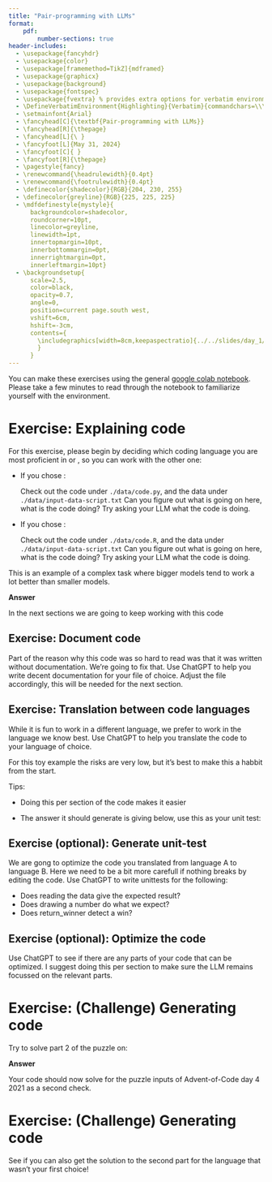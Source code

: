 ```yaml
---
title: "Pair-programming with LLMs"
format: 
    pdf:
        number-sections: true
header-includes:
  - \usepackage{fancyhdr}
  - \usepackage{color}
  - \usepackage[framemethod=TikZ]{mdframed}
  - \usepackage{graphicx}
  - \usepackage{background}
  - \usepackage{fontspec}
  - \usepackage{fvextra} % provides extra options for verbatim environments
  - \DefineVerbatimEnvironment{Highlighting}{Verbatim}{commandchars=\\\{\}, fontsize=\scriptsize}
  - \setmainfont{Arial}
  - \fancyhead[C]{\textbf{Pair-programming with LLMs}}
  - \fancyhead[R]{\thepage}
  - \fancyhead[L]{\ }
  - \fancyfoot[L]{May 31, 2024}
  - \fancyfoot[C]{ }
  - \fancyfoot[R]{\thepage}
  - \pagestyle{fancy}
  - \renewcommand{\headrulewidth}{0.4pt}
  - \renewcommand{\footrulewidth}{0.4pt}
  - \definecolor{shadecolor}{RGB}{204, 230, 255}
  - \definecolor{greyline}{RGB}{225, 225, 225}
  - \mdfdefinestyle{mystyle}{
      backgroundcolor=shadecolor, 
      roundcorner=10pt,
      linecolor=greyline, 
      linewidth=1pt,
      innertopmargin=10pt,
      innerbottommargin=0pt,
      innerrightmargin=0pt,
      innerleftmargin=10pt}
  - \backgroundsetup{
      scale=2.5,
      color=black,
      opacity=0.7,
      angle=0,
      position=current page.south west,
      vshift=6cm,
      hshift=-3cm,
      contents={
        \includegraphics[width=8cm,keepaspectratio]{../../slides/day_1/figures/banner.png}
        }
      }
---
```


\section*{Google Colab}
You can make these exercises using the general [google colab notebook](https://colab.research.google.com/drive/1LnsvqzL8BjO3m52siYJpakS-uR64B9pI?usp=sharing).
Please take a few minutes to read through the notebook to familiarize yourself with the environment.


# Exercise: Explaining code

For this exercise, please begin by deciding which coding language you are most proficient in \texttt{Python} or \texttt{R}, so you can work with the other one:

-   If you chose \texttt{R}:

    Check out the code under `./data/code.py`, and the data under `./data/input-data-script.txt`
    Can you figure out what is going on here, what is the code doing?
    Try asking your LLM what the code is doing. 

-   If you chose \texttt{Python}:

    Check out the code under `./data/code.R`, and the data under `./data/input-data-script.txt`
    Can you figure out what is going on here, what is the code doing?
    Try asking your LLM what the code is doing. 

This is an example of a complex task where bigger models tend to work a lot better than smaller models.

**Answer**
\rotatebox{180}{\href{https://adventofcode.com/2021/day/4}{This code is a solution to a Bingo puzzle on Advent of Code 2021 - day 4}}

In the next sections we are going to keep working with this code

## Exercise: Document code
Part of the reason why this code was so hard to read was that it was written without documentation.
We're going to fix that. Use ChatGPT to help you write decent documentation for your file of choice. 
Adjust the file accordingly, this will be needed for the next section.

## Exercise: Translation between code languages
While it is fun to work in a different language, we prefer to work in the language we know best. 
Use ChatGPT to help you translate the code to your language of choice. 

\textcolor{red}{Don't blindly run code generated by LLMs, make sure you understand what is going on!}
For this toy example the risks are very low, but it's best to make this a habbit from the start. 

Tips:

- Doing this per section of the code makes it easier

- The answer it should generate is giving below, use this as your unit test:\
 \rotatebox{180}{`The winner is board 7 with a score of 53217!`}
 

## Exercise (optional): Generate unit-test
We are gong to optimize the code you translated from language A to language B.
Here we need to be a bit more carefull if nothing breaks by editing the code. 
Use ChatGPT to write unittests for the following:

- Does reading the data give the expected result?
- Does drawing a number do what we expect? 
- Does return_winner detect a win?

## Exercise (optional): Optimize the code
Use ChatGPT to see if there are any parts of your code that can be optimized.
I suggest doing this per section to make sure the LLM remains focussed on the relevant parts. 

\newpage
# Exercise: (Challenge) Generating code 
Try to solve part 2 of the puzzle on:
\href{https://adventofcode.com/2021/day/4}{https://adventofcode.com/2021/day/4}

**Answer**
\rotatebox{180}{The answer to the second part of the puzzle for our input should be 2776 with board 34.}

Your code should now solve for the puzzle inputs of Advent-of-Code day 4 2021 as a second check.
 
# Exercise: (Challenge) Generating code
See if you can also get the solution to the second part for the language that wasn't your first choice!